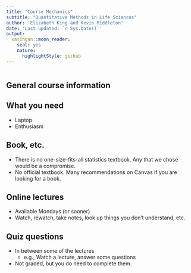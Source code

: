 ```yaml
---
title: "Course Mechanics"
subtitle: "Quantitative Methods in Life Sciences"
author: 'Elizabeth King and Kevin Middleton'
date: 'Last updated: `r Sys.Date()`'
output:
  xaringan::moon_reader:
    seal: yes
    nature:
      highlightStyle: github
---
```


```r
```

## General course information

## What you need

- Laptop
- Enthusiasm

## Book, etc.

- There is no one-size-fits-all statistics textbook. Any that we chose would be a compromise.
- No official textbook. Many recommendations on Canvas if you are looking for a book.

## Online lectures

- Available Mondays (or sooner)
- Watch, rewatch, take notes, look up things you don't understand, etc.

## Quiz questions

- In between some of the lectures
    - e.g., Watch a lecture, answer some questions
- Not graded, but you do need to complete them.
